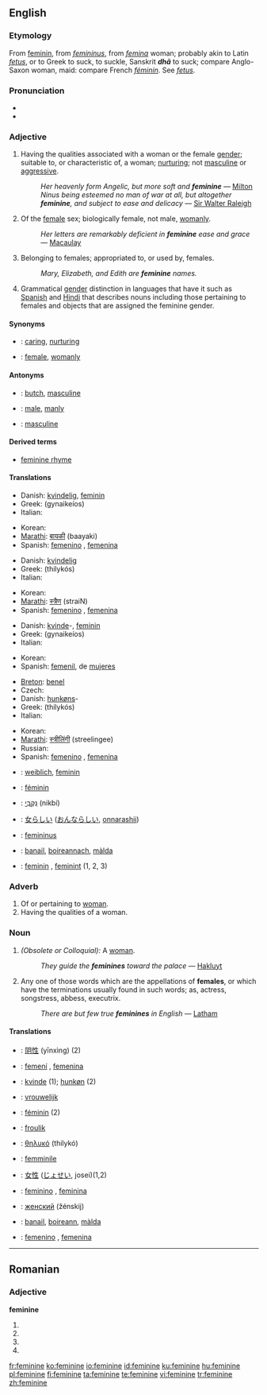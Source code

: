 {{see|féminine}}
{{wikipedia|dab=feminine}}
==English==

===Etymology===
From {{OF.}} [[féminin|feminin]], from {{L.}} ''[[femininus]]'', from ''[[femina]]'' woman; probably akin to Latin ''[[fetus]]'', or to Greek to suck, to suckle, Sanskrit '''''dhā''''' to suck; compare Anglo-Saxon ''{{IPAchar|[[fǣmme]]}}'' woman, maid: compare French ''[[féminin]]''. See ''[[fetus]]''.

===Pronunciation===
* {{IPA|/ˈfɛmɪnɪn/ ''or'' /ˈfɛmənɪn/}}
* {{audio|en-us-feminine.ogg|Audio (US)}}

===Adjective===
{{en-adj}}

# Having the qualities associated with a woman or the female [[gender]]; suitable to, or characteristic of, a woman; [[nurturing]]; not [[masculine]] or [[aggressive]].
#: ''Her heavenly form Angelic, but more soft and '''feminine''''' — [[Milton]]
#: ''Ninus being esteemed no man of war at all, but altogether '''feminine''', and subject to ease and delicacy'' — [[Sir Walter Raleigh]]
# Of the [[female]] sex; biologically female, not male, [[womanly]].
#: ''Her letters are remarkably deficient in '''feminine''' ease and grace'' — [[Macaulay]]
# Belonging to females; appropriated to, or used by, females.
#: ''Mary, Elizabeth, and Edith are '''feminine''' names.''
# {{grammar}} Grammatical [[gender]] distinction in languages that have it such as [[Spanish]] and [[Hindi]] that describes nouns including those pertaining to females and objects that are assigned the feminine gender.

====Synonyms====
* {{italbrac|having qualities of female gender}}: [[caring]], [[nurturing]]
* {{italbrac|of the female sex}}: [[female]], [[womanly]]

====Antonyms====
* {{italbrac|having qualities of female gender}}: [[butch]], [[masculine]]
* {{italbrac|of the female sex}}: [[male]], [[manly]]
* {{italbrac|grammar}}: [[masculine]]

====Derived terms====
* [[feminine rhyme]] {{prosody}}

====Translations====
{{trans-top|having the qualities associated with a woman}}
* Danish: [[kvindelig]], [[feminin]]
* Greek: {{t+|el|γυναικείος|m|sc=Grek}} (gynaikeíos)
* Italian: {{t+|it|femminile}}
{{trans-mid}}
* Korean: {{ko-inline|나약한|nayakan}}
* [[Marathi]]: [[बायकी]] (baayaki)
* Spanish: [[femenino]] {{m}}, [[femenina]] {{f}}
{{trans-bottom}}

{{trans-top|of the female sex}}
* Danish: [[kvindelig]]
* Greek: {{t+|el|θηλυκός|m|sc=Grek}} (thilykós)
* Italian: {{t+|it|femminile}}
{{trans-mid}}
* Korean: {{ko-inline|여자다운|yeosadaun}}
* [[Marathi]]: [[स्त्रैण]] (straiN)
* Spanish: [[femenino]] {{m}}, [[femenina]] {{f}}
{{trans-bottom}}

{{trans-top|belonging to females}}
* Danish: [[kvinde]]-, [[feminin]]
* Greek: {{t+|el|γυναικείος|m|sc=Grek}} (gynaikeíos)
* Italian: {{t+|it|femminile}}
{{trans-mid}}
* Korean: {{ko-inline|여성의|yeoseong-ui}}
* Spanish: [[femenil]], de [[mujeres]]
{{trans-bottom}}

{{trans-top|grammatical gender distinction}}
* [[Breton]]: [[benel]]
* Czech: {{t-|cs|ženský|m}}
* Danish: [[hunkøn]]s-
* Greek: {{t+|el|θηλυκός|m|sc=Grek}} (thilykós)
* Italian: {{t+|it|femminile}}
{{trans-mid}}
* Korean: {{ko-inline|여성|yeoseong}}
* [[Marathi]]: [[स्त्रीलिंगी]] (streelingee)
* Russian: {{t+|ru|женский|tr=žénskij|sc=Cyrl}}
* Spanish: [[femenino]] {{m}}, [[femenina]] {{f}}
{{trans-bottom}}

{{checktrans-top}}
* {{ttbc|German}}: [[weiblich]], [[feminin]]
* {{ttbc|French}}: [[féminin]]
* {{ttbc|Hebrew}}: [[נקבי|נִקְבִּי]] (nikbí) {{m}}
* {{ttbc|Japanese}}: [[女らしい]] ([[おんならしい]], [[onnarashii]])
{{checktrans-mid}}
* {{ttbc|Latin}}: [[femininus]]
* {{ttbc|Scottish Gaelic}}: [[banail]], [[boireannach]], [[màlda]]
* {{ttbc|Swedish}}: [[feminin]] {{c}}, [[feminint]] {{n}} (1, 2, 3)
{{checktrans-bottom}}

===Adverb===
{{en-adv}}

# Of or pertaining to [[woman]].
# Having the qualities of a woman.

===Noun===
{{en-noun}}

# ''(Obsolete or Colloquial):'' A [[woman]].
#: ''They guide the '''feminines''' toward the palace'' — [[Hakluyt]]
# {{Grammar}} Any one of those words which are the appellations of '''females''', or which have the terminations usually found in such words; as, actress, songstress, abbess, executrix.
#: ''There are but few true '''feminines''' in English'' — [[Latham]]

====Translations====
{{trans-top|a woman}}
{{trans-mid}}
{{trans-bottom}}

{{trans-top|(''grammar'')}}
{{trans-mid}}
{{trans-bottom}}

{{checktrans-top}}
* {{ttbc|Chinese}}: [[阴性]] (yīnxìng) (2)
* {{ttbc|Catalan}}: [[femení]] {{m}}, [[femenina]] {{f}}
* {{ttbc|Danish}}: [[kvinde]] {{c}} (1); [[hunkøn]] {{n}} (2)
* {{ttbc|Dutch}}: [[vrouwelijk]]
* {{ttbc|French}}: [[féminin]] {{m}} (2)
* {{ttbc|Frisian}}: [[froulik]]
* {{ttbc|Greek}}: [[θηλυκό]] (thilykó)
* {{ttbc|Italian}}: [[femminile]]
{{checktrans-mid}}
* {{ttbc|Japanese}}: [[女性]] ([[じょせい]], josei)(1,2)
* {{ttbc|Portuguese}}: [[feminino]] {{m}}, [[feminina]] {{f}}
* {{ttbc|Russian}}: [[женский]] (žénskij)
* {{ttbc|Scottish Gaelic}}: [[banail]], [[boireann]], [[màlda]]
* {{ttbc|Spanish}}: [[femenino]] {{m}}, [[femenina]] {{f}}
{{checktrans-bottom}}

----

==Romanian==

===Adjective===
'''feminine'''

# {{ro-form-adj|fp|n|feminin}}
# {{ro-form-adj|fp|a|feminin}}
# {{ro-form-adj|np|n|feminin}}
# {{ro-form-adj|np|a|feminin}}

[[fr:feminine]]
[[ko:feminine]]
[[io:feminine]]
[[id:feminine]]
[[ku:feminine]]
[[hu:feminine]]
[[pl:feminine]]
[[fi:feminine]]
[[ta:feminine]]
[[te:feminine]]
[[vi:feminine]]
[[tr:feminine]]
[[zh:feminine]]